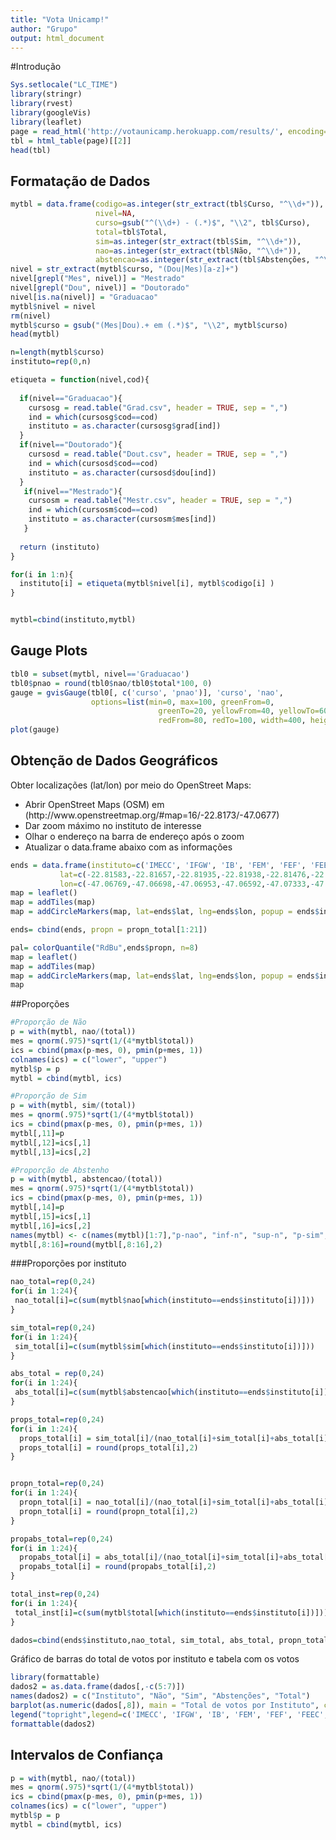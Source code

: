 ```yaml
---
title: "Vota Unicamp!"
author: "Grupo"
output: html_document
---
```


#Introdução

```r
Sys.setlocale("LC_TIME")
library(stringr)
library(rvest)
library(googleVis)
library(leaflet)
page = read_html('http://votaunicamp.herokuapp.com/results/', encoding='UTF-8')
tbl = html_table(page)[[2]]
head(tbl)
```

## Formatação de Dados

```r
mytbl = data.frame(codigo=as.integer(str_extract(tbl$Curso, "^\\d+")),
                   nivel=NA,
                   curso=gsub("^(\\d+) - (.*)$", "\\2", tbl$Curso),
                   total=tbl$Total,
                   sim=as.integer(str_extract(tbl$Sim, "^\\d+")),
                   nao=as.integer(str_extract(tbl$Não, "^\\d+")),
                   abstencao=as.integer(str_extract(tbl$Abstenções, "^\\d+")))
nivel = str_extract(mytbl$curso, "(Dou|Mes)[a-z]+")
nivel[grepl("Mes", nivel)] = "Mestrado"
nivel[grepl("Dou", nivel)] = "Doutorado"
nivel[is.na(nivel)] = "Graduacao"
mytbl$nivel = nivel
rm(nivel)
mytbl$curso = gsub("(Mes|Dou).+ em (.*)$", "\\2", mytbl$curso)
head(mytbl)
```

```r
n=length(mytbl$curso)
instituto=rep(0,n)

etiqueta = function(nivel,cod){
  
  if(nivel=="Graduacao"){
    cursosg = read.table("Grad.csv", header = TRUE, sep = ",")
    ind = which(cursosg$cod==cod)
    instituto = as.character(cursosg$grad[ind])
  }
  if(nivel=="Doutorado"){
    cursosd = read.table("Dout.csv", header = TRUE, sep = ",")
    ind = which(cursosd$cod==cod)
    instituto = as.character(cursosd$dou[ind])
  }
   if(nivel=="Mestrado"){
    cursosm = read.table("Mestr.csv", header = TRUE, sep = ",")
    ind = which(cursosm$cod==cod)
    instituto = as.character(cursosm$mes[ind])
   }
  
  return (instituto)
}

for(i in 1:n){
  instituto[i] = etiqueta(mytbl$nivel[i], mytbl$codigo[i] )
}


mytbl=cbind(instituto,mytbl)
```

## Gauge Plots

```r
tbl0 = subset(mytbl, nivel=='Graduacao')
tbl0$pnao = round(tbl0$nao/tbl0$total*100, 0)
gauge = gvisGauge(tbl0[, c('curso', 'pnao')], 'curso', 'nao',
                  options=list(min=0, max=100, greenFrom=0,
                                 greenTo=20, yellowFrom=40, yellowTo=60,
                                 redFrom=80, redTo=100, width=400, height=300))
plot(gauge)
```

## Obtenção de Dados Geográficos

Obter localizações (lat/lon) por meio do OpenStreet Maps:

- Abrir OpenStreet Maps (OSM) em (http://www.openstreetmap.org/#map=16/-22.8173/-47.0677)
- Dar zoom máximo no instituto de interesse
- Olhar o endereço na barra de endereço após o zoom
- Atualizar o data.frame abaixo com as informações

```r
ends = data.frame(instituto=c('IMECC', 'IFGW', 'IB', 'FEM', 'FEF', 'FEEC', 'FEC', 'FEA', 'FCM', 'IFCH','IEL', 'IA', 'IC', 'IE', 'IG', 'IQ', 'FE', 'FEAGRI', 'FEQ', 'PROFIS', 'FCF'),
           lat=c(-22.81583,-22.81657,-22.81935,-22.81938,-22.81476,-22.82132,-22.81596,-22.82063,-22.83063,-22.81546, -22.81537, -22.81531, -22.81488, -22.81480, -22.81328, -22.81889, -22.81658, -22.81927, -22.81989, -22.81749, -22.81770),
           lon=c(-47.06769,-47.06698,-47.06953,-47.06592,-47.07333,-47.06587,-47.06383,-47.06746,-47.06199,-47.06838,-47.06909, -47.07009, -47.06484, -47.06590, -47.06871, -47.06779, -47.06566, -47.06042,-47.06511, -47.06847, -47.07084 )) 
map = leaflet()
map = addTiles(map)
map = addCircleMarkers(map, lat=ends$lat, lng=ends$lon, popup = ends$instituto)

ends= cbind(ends, propn = propn_total[1:21])

pal= colorQuantile("RdBu",ends$propn, n=8)
map = leaflet()
map = addTiles(map)
map = addCircleMarkers(map, lat=ends$lat, lng=ends$lon, popup = ends$instituto, color = pal(ends$propn))
map
```

##Proporções

```r
#Proporção de Não
p = with(mytbl, nao/(total))
mes = qnorm(.975)*sqrt(1/(4*mytbl$total))
ics = cbind(pmax(p-mes, 0), pmin(p+mes, 1))
colnames(ics) = c("lower", "upper")
mytbl$p = p
mytbl = cbind(mytbl, ics)
```


```r
#Proporção de Sim
p = with(mytbl, sim/(total))
mes = qnorm(.975)*sqrt(1/(4*mytbl$total))
ics = cbind(pmax(p-mes, 0), pmin(p+mes, 1))
mytbl[,11]=p
mytbl[,12]=ics[,1]
mytbl[,13]=ics[,2]
```


```r
#Proporção de Abstenho
p = with(mytbl, abstencao/(total))
mes = qnorm(.975)*sqrt(1/(4*mytbl$total))
ics = cbind(pmax(p-mes, 0), pmin(p+mes, 1))
mytbl[,14]=p
mytbl[,15]=ics[,1]
mytbl[,16]=ics[,2]
names(mytbl) <- c(names(mytbl)[1:7],"p-nao", "inf-n", "sup-n", "p-sim", "inf-s","sup-s","p-abs", "inf-a", "sup-a")
mytbl[,8:16]=round(mytbl[,8:16],2)

```

###Proporções por instituto

```r
nao_total=rep(0,24)
for(i in 1:24){
 nao_total[i]=c(sum(mytbl$nao[which(instituto==ends$instituto[i])])) 
}

sim_total=rep(0,24)
for(i in 1:24){
 sim_total[i]=c(sum(mytbl$sim[which(instituto==ends$instituto[i])])) 
}

abs_total = rep(0,24)
for(i in 1:24){
 abs_total[i]=c(sum(mytbl$abstencao[which(instituto==ends$instituto[i])])) 
}

props_total=rep(0,24)
for(i in 1:24){
  props_total[i] = sim_total[i]/(nao_total[i]+sim_total[i]+abs_total[i])
  props_total[i] = round(props_total[i],2)
}


propn_total=rep(0,24)
for(i in 1:24){
  propn_total[i] = nao_total[i]/(nao_total[i]+sim_total[i]+abs_total[i])
  propn_total[i] = round(propn_total[i],2)
}

propabs_total=rep(0,24)
for(i in 1:24){
  propabs_total[i] = abs_total[i]/(nao_total[i]+sim_total[i]+abs_total[i])
  propabs_total[i] = round(propabs_total[i],2)
}

total_inst=rep(0,24)
for(i in 1:24){
 total_inst[i]=c(sum(mytbl$total[which(instituto==ends$instituto[i])]))
}

dados=cbind(ends$instituto,nao_total, sim_total, abs_total, propn_total, props_total, propabs_total, total_inst)
```

Gráfico de barras do total de votos por instituto e tabela com os votos

```r
library(formattable)
dados2 = as.data.frame(dados[,-c(5:7)])
names(dados2) = c("Instituto", "Não", "Sim", "Abstenções", "Total")
barplot(as.numeric(dados[,8]), main = "Total de votos por Instituto", col = c("aliceblue","antiquewhite1", "antiquewhite2","antiquewhite3", "antiquewhite4","darkslategray2","darkslategray3","darkslategray4","darkslategray","azure1", "azure2","azure3", "azure4", "bisque1", "bisque2", "bisque3", "bisque4", "darkolivegreen1","darkolivegreen2","darkolivegreen3","darkolivegreen4","darkseagreen2","darkseagreen3","darkseagreen4"))
legend("topright",legend=c('IMECC', 'IFGW', 'IB', 'FEM', 'FEF', 'FEEC', 'FEC', 'FEA', 'FCM', 'IFCH','IEL', 'IA', 'IC', 'IE', 'IG', 'IQ', 'FE', 'FEAGRI', 'FEQ', 'PROFIS', 'FCF'),fill = c("aliceblue","antiquewhite1", "antiquewhite2","antiquewhite3", "antiquewhite4","darkslategray2","darkslategray3","darkslategray4","darkslategray","azure1", "azure2","azure3", "azure4", "bisque1", "bisque2", "bisque3", "bisque4", "darkolivegreen1","darkolivegreen2","darkolivegreen3","darkolivegreen4","darkseagreen2","darkseagreen3","darkseagreen4"), ncol=3 ,bty = "n", cex = 0.55)
formattable(dados2)
```

## Intervalos de Confiança

```r
p = with(mytbl, nao/(total))
mes = qnorm(.975)*sqrt(1/(4*mytbl$total))
ics = cbind(pmax(p-mes, 0), pmin(p+mes, 1))
colnames(ics) = c("lower", "upper")
mytbl$p = p
mytbl = cbind(mytbl, ics)
```

